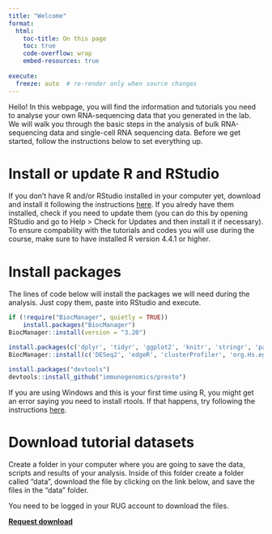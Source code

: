 ```yaml
---
title: "Welcome"
format:
  html:
    toc-title: On this page
    toc: true
    code-overflow: wrap
    embed-resources: true
    
execute:
  freeze: auto  # re-render only when source changes
---
```


Hello! In this webpage, you will find the information and tutorials you need to analyse your own RNA-sequencing data that you generated in the lab. We will walk you through the basic steps in the analysis of bulk RNA-sequencing data and single-cell RNA sequencing data. Before we get started, follow the instructions below to set everything up.

# Install or update R and RStudio
If you don’t have R and/or RStudio installed in your computer yet, download and install it following the instructions [here](https://posit.co/download/rstudio-desktop/){target="_blank"}. If you alredy have them installed, check if you need to update them (you can do this by opening RStudio and go to Help > Check for Updates and then install it if necessary). To ensure compability with the tutorials and codes you will use during the course, make sure to have installed R version 4.4.1 or higher.

# Install packages
The lines of code below will install the packages we will need during the analysis. Just copy them, paste into RStudio and execute. 

```r
if (!require("BiocManager", quietly = TRUE))
    install.packages("BiocManager")
BiocManager::install(version = "3.20")

install.packages(c('dplyr', 'tidyr', 'ggplot2', 'knitr', 'stringr', 'patchwork', 'viridis', 'ggrepel', 'corrplot', 'purrr', 'pheatmap', 'RColorBrewer', 'reshape2', 'forcats', 'Seurat'))
BiocManager::install(c('DESeq2', 'edgeR', 'clusterProfiler', 'org.Hs.eg.db', 'ReactomePA', 'variancePartition', 'biomaRt', 'enrichplot', 'MAST'))

install.packages("devtools")
devtools::install_github("immunogenomics/presto")
```

::: {.callout-warning}
If you are using Windows and this is your first time using R, you might get an error saying you need to install rtools. If that happens, try following the instructions [here](https://stackoverflow.com/questions/59022977/rtools-is-required-to-build-r-packages-but-is-not-currently-installed){target="_blank"}.
:::

# Download tutorial datasets
Create a folder in your computer where you are going to save the data, scripts and results of your analysis. Inside of this folder create a folder called “data”, download the file by clicking on the link below, and save the files in the "data" folder.

::: {.callout-important}
You need to be logged in your RUG account to download the files.
:::

[**Request download**](https://drive.google.com/drive/folders/1Sy4_at0ADkvJwQMUHYgeZ9jY--AxEL1h?usp=share_link){target="_blank"}
